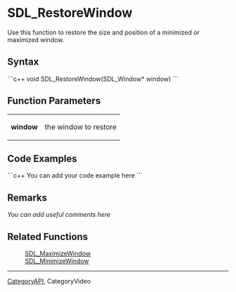 <!-- pragma section-numbers off -->
<!-- pragma disable-camelcase -->

= SDL_RestoreWindow =
Use this function to restore the size and position of a minimized or maximized window.


== Syntax ==
```c++
void SDL_RestoreWindow(SDL_Window* window)
```

== Function Parameters ==
{|
|'''window''' 
|the window to restore
|}

== Code Examples ==
```c++
You can add your code example here
```

== Remarks ==
''You can add useful comments here''

== Related Functions ==
: [[SDL_MaximizeWindow]]
: [[SDL_MinimizeWindow]]

----
[[CategoryAPI]], CategoryVideo
